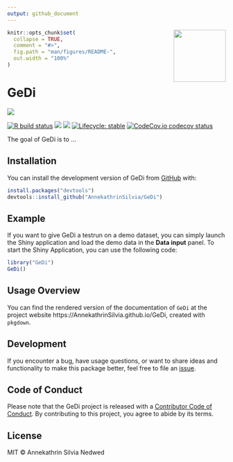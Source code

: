 ```yaml
---
output: github_document
---
```



<img src="inst/www/GeDi.png" align="right" alt="" width="120" />

<!-- README.md is generated from README.Rmd. Please edit that file -->

```r
knitr::opts_chunk$set(
  collapse = TRUE,
  comment = "#>",
  fig.path = "man/figures/README-",
  out.width = "100%"
)
```

# GeDi

<a href="https://doi.org/10.1186/s12859-021-04461-5"><img src="https://img.shields.io/badge/doi-GeDi-blue.svg"><a>



<!-- badges: start -->
[![R build status](https://github.com/AnnekathrinSilvia/GeDi/workflows/R-CMD-check/badge.svg)](https://github.com/AnnekathrinSilvia/GeDi/actions)
[![](https://bioconductor.org/shields/build/devel/bioc/GeneTonic.svg)](https://bioconductor.org/checkResults/devel/bioc-LATEST/GeneTonic/)
[![](https://img.shields.io/github/last-commit/AnnekathrinSilvia/GeDi.svg)](https://github.com/AnnekathrinSilvia/GeDi/commits/devel)
[![Lifecycle: stable](https://img.shields.io/badge/lifecycle-stable-brightgreen.svg)](https://www.tidyverse.org/lifecycle/#stable)
[![CodeCov.io codecov status](https://codecov.io/github/AnnekathrinSilvia/GeDi/coverage.svg?branch=master)](https://codecov.io/github/AnnekathrinSilvia/GeDi)
<!-- badges: end -->

The goal of GeDi is to ...

## Installation

You can install the development version of GeDi from [GitHub](https://github.com/AnnekathrinSilvia/GeDi) with:

```r
install.packages("devtools")
devtools::install_github("AnnekathrinSilvia/GeDi")
```

## Example

If you want to give GeDi a testrun on a demo dataset, you can simply launch the Shiny application and load the demo data in the **Data input** panel. To start the Shiny Application, you can use the following code:

```r
library("GeDi")
GeDi()
```

## Usage Overview

You can find the rendered version of the documentation of `GeDi` at the project website                            https://AnnekathrinSilvia.github.io/GeDi, created with `pkgdown`.                            


## Development

If you encounter a bug, have usage questions, or want to share ideas and functionality to make this package better, feel free to file an [issue](https://github.com/AnnekathrinSilvia/GeDi/issues).

## Code of Conduct
  
Please note that the GeDi project is released with a [Contributor Code of Conduct](https://contributor-covenant.org/version/2/1/CODE_OF_CONDUCT.html). By contributing to this project, you agree to abide by its terms.

## License

MIT &copy; Annekathrin Silvia Nedwed
